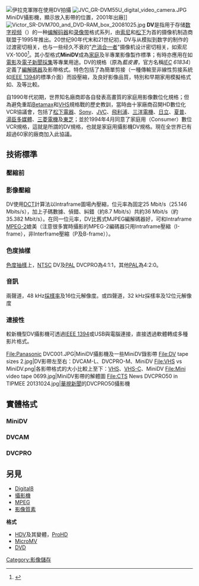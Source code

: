 {{Expand|time=2014-03-20T12:35:29+00:00}}

{{other uses}}

[[File:An_Iraqi_National_Police_officer_pulls_double_duty_as_a_photographer_and_a_videographer_during_the_ribbon_cutting_ceremony_at_the_al_Jadida_Public_Swimming_Pool_in_Baghdad,_Iraq,_June_7,_2008_080607-A-YE931-135.jpg|伊拉克軍隊在使用DV拍攝]]
[[File:JVC_GR-DVM55U_digital_video_camera.JPG|thumb]] MiniDV攝影機，顯示放入影帶的位置，2001年出廠]]
[[File:Victor_SR-DVM700_and_DVD-RAM_box_20081025.jpg|thumb]]
'''DV'''是指用于存储[[数字视频|数字视频]]（{{lang-en|Digital video}}）的一种[[编解码器|编解码器]]和[[录像带|录像带]]格式系列，由[[索尼|索尼]]和[[松下|松下]]为首的摄像机制造商联盟于1995年推出。20世纪90年代末和21世纪初，DV与从模拟到数字的{{link-en|桌面式视频|Desktop video}}制作的过渡密切相关，也与一些经久不衰的"[[产消合一者|产消合一者]]"摄像机设计密切相关，如索尼VX-1000<ref name="spec_TheC">{{Cite web |title=The Consumer Electronics Hall of Fame: Sony DCR-VX1000 - IEEE Spectrum |author= |work=IEEE Spectrum: Technology, Engineering, and Science News |date=3 January 2019 |access-date=27 June 2021 |url=https://spectrum.ieee.org/consumer-electronics/gadgets/the-consumer-electronics-hall-of-fame-sony-dcrvx1000 |archive-date=2021-06-27 |archive-url=https://web.archive.org/web/20210627170140/https://spectrum.ieee.org/consumer-electronics/gadgets/the-consumer-electronics-hall-of-fame-sony-dcrvx1000 |dead-url=no }}</ref>。其小型格式'''MiniDV'''成為[[家庭|家庭]]及半專業影像製作標準；有時亦應用在如[[電影|電影]]及[[電子新聞採集|電子新聞採集]]等專業用途。DV的規格（原為''藍皮書''，官方名稱''[[IEC|IEC]] 61834''）定義了[[編解碼器|編解碼器]]及影帶格式。特色包括了為簡單剪接（一種傳輸至非線性剪接系統如[[IEEE_1394|IEEE 1394]]的標準介面）而設{{tsl|en|Intraframe|}}壓縮，及良好影像品質，特別和早期家用模擬格式如{{tsl|en|Video8|}}、{{tsl|en|Hi8|}}及{{tsl|en|VHS-C|}}等比較。

自1990年代初期，世界知名廠商即各自發表高畫質的家庭用影像數位化規格；但為避免重蹈[[Betamax|Betamax]]和[[VHS|VHS]]規格戰的歷史教訓，當時由十家廠商召開HD數位化VCR協議會，包括了[[松下電器|松下電器]]、[[Sony|Sony]]、[[JVC|JVC]]、[[飛利浦|飛利浦]]、[[三洋電機|三洋電機]]、[[日立製作所|日立]]、[[夏普|夏普]]、[[湯臣多媒體|湯臣多媒體]]、[[三菱電機|三菱電機]]及[[東芝|東芝]]；並於1994年4月同意了家庭用（Consumer）數位VCR規格，這就是所謂的DV規格，也就是家庭用攝影機DV規格。現在全世界已有超過60家的廠商加入此協議。

== 技術標準 ==
=== 壓縮前 ===
{{空章節|time=2019-08-14T19:35:54+00:00|section=2}}

=== 影像壓縮 ===
DV使用[[DCT|DCT]]計算法以Intraframe圖場內壓縮，位元率為固定25 Mbit/s（25.146 Mbits/s），加上子碼數據、偵錯、糾錯（約8.7 Mbit/s）共約36 Mbit/s（約35.382 Mbit/s）。在同一位元率，DV比舊式MJPEG編解碼器好，可和Intraframe [[MPEG-2|MPEG-2]]媲美（注意很多實時攝影的MPEG-2編碼器只用Intraframe壓縮（I-frame），非Interframe壓縮（P及B-frame））。

=== 色度抽樣 ===
[[色度抽樣|色度抽樣]]上，[[NTSC|NTSC]] DV及[[PAL制式|PAL]] DVCPRO為4:1:1，其他[[PAL制式|PAL]]為4:2:0。

=== 音訊 ===
兩聲道，48 kHz[[採樣率|採樣率]]及16位元解像度。或四聲道，32 kHz採樣率及12位元解像度

=== 連接性 ===
較新機型DV攝影機可透過[[IEEE_1394|IEEE 1394]]或USB與電腦連接，直接透過軟體轉成多種影片格式。
<gallery>
File:Panasonic DVC001.JPG|MiniDV攝影機及一些MiniDV錄影帶
File:DV tape sizes 2.jpg|DV影帶左至右：DVCAM-L、DVCPRO-M、MiniDV
File:VHS vs MiniDV.png|各影帶格式的大小比較上至下：[[VHS|VHS]]、[[VHS-C|VHS-C]]、MiniDV
File:Mini video tape 0699.jpg|MiniDV影帶的解體圖
File:CTS News DVCPRO50 in TIPMEE 20131024.jpg|[[華視新聞|華視新聞]]的DVCPRO50攝影機
</gallery>
== 實體格式 ==


=== MiniDV ===

=== DVCAM ===
=== DVCPRO ===
== 另見 ==
* [[Digital8|Digital8]]
* [[攝影機|攝影機]]
* [[MPEG|MPEG]]
* [[影像質素|影像質素]]
'''格式'''
* [[HDV|HDV]]及其變體，[[ProHD|ProHD]]
* [[MicroMV|MicroMV]]
* [[DVD|DVD]]

{{商業家庭影音媒體}}
{{Compression Formats}}

[[Category:影像儲存|Category:影像儲存]]